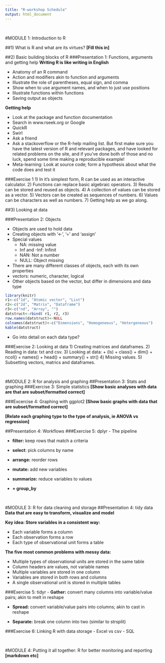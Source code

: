 ```yaml
---
title: "R-workshop Schedule"
output: html_document
---
```

<br> 

#MODULE 1: Introduction to R

##1) What is R and what are its virtues?
**[Fill this in]**


##2) Basic building blocks of R
###Presentation 1: Functions, arguments and getting help
**Writing R is like writing in English**

- Anatomy of an R command
- Action and modifiers akin to function and arguments
- Illustrate the role of parentheses, equal sign, and comma
- Show when to use argument names, and when to just use positions
- Illustrate functions within functions
- Saving output as objects 

**Getting help**

- Look at the package and function documentation
- Search in www.rseek.org or Google
- QuickR
- Swirl
- Ask a friend
- Ask a stackoverflow or the R-help mailing list. But first make sure you have the latest version of R and relevant packages, and have looked for related problems on the site, and if you've done both of those and no luck, spend some time making a reproducible example!
- Meta-learning: Look at source code; form a hypothesis about what the code does and test it

###Exercise 1
1) In it's simplest form, R can be used as an interactive calculator. 
2) Functions can replace basic algebraic operators.
3) Results can be stored and reused as objects.
4) A collection of values can be stored as a vector.
5) Vectors can be created as sequences of numbers.
6) Values can be characters as well as numbers.
7) Getting help as we go along.

##3) Looking at data

###Presentation 2: Objects

* Objects are used to hold data
* Creating objects with '<-', '=' and 'assign'
* Special values
    + NA: missing value
    + Inf and -Inf: Infinit
    + NAN: Not a number
    + NULL: Object missing
* There are many different classes of objects, each with its own properties
* vectors: numeric, character, logical
* Other objects based on the vector, but differ in dimensions and data type
```r
library(knitr)
r1<-c("1d", "Atomic vector", "List")
r2<-c("2d", "Matrix", "Dataframe")
r3<-c("nd", "Array", "")
datstruct<-rbind( r1, r2, r3)
row.names(datstruct)<-NULL
colnames(datstruct)<-c("Dimensions", "Homogeneous", "Hetergeneous")
kable(datstruct)
```
* Go into detail on each data type?

###Exercise 2: Looking at data
1) Creating matrices and dataframes.
2) Reading in data: txt and csv.
3) Looking at data:
+ (ls)
+ class()
+ dim()
+ ncol()
+ names()
+ head()
+ summary()
+ str()
4) Missing values.
5) Subsetting vectors, matrics and dataframes.

<br> 

#MODULE 2: R for analysis and graphing
##Presentation 3: Stats and graphing
###Exercise 3: Simple statistics
**[Show basic analyses with data are that are subset/formatted correct]**

###Excercise 4: Graphing with ggplot2
**[Show basic graphs with data that are subset/formatted correct]**

**[Relate each graphing type to the type of analysis, ie ANOVA vs regression]**

##Presentation 4: Workflows
###Exercise 5:  dplyr
 - The pipeline
 
 - **filter:** keep rows that match a criteria

- **select**: pick columns by name

- **arrange:** reorder rows

- **mutate:** add new variables

- **summarize:** reduce variables to values

- **+ group_by**

<br>

#MODULE 3: R for data cleaning and storage
##Presentation 4: tidy data 
**Data that are easy to transform, visualize and model**

**Key idea: Store variables in a consistent way:**

- Each variable forms a column
- Each observation forms a row
- Each type of observational unit forms a table

**The five most common problems with messy data:**

- Multiple types of observational units are stored in the same table
- Column headers are values, not variable names
- Multiple variables are stored in one column
- Variables are stored in both rows and columns
- A single observational unit is stored in multiple tables

###Exercise 5: tidyr
- **Gather:** convert many columns into variable/value pairs; akin to melt in reshape

- **Spread:** convert variable/value pairs into columns; akin to cast in reshape

- **Separate:** break one column into two (similar to strsplit)

###Exercise 6: Linking R with data storage
- Excel vs csv
- SQL

<br>

#MODULE 4: Putting it all together: R for better monitoring and reporting
**[markdown etc]**







